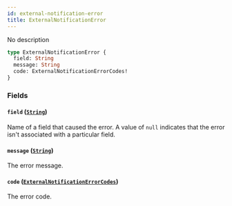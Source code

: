 ```yaml
---
id: external-notification-error
title: ExternalNotificationError
---
```


No description

```graphql
type ExternalNotificationError {
  field: String
  message: String
  code: ExternalNotificationErrorCodes!
}
```

### Fields

#### `field` ([`String`](../../../developer/api-reference/scalars/string))

Name of a field that caused the error. A value of `null` indicates that the error isn't associated with a particular field.

#### `message` ([`String`](../../../developer/api-reference/scalars/string))

The error message.

#### `code` ([`ExternalNotificationErrorCodes`](../../../developer/api-reference/enums/external-notification-error-codes))

The error code.
